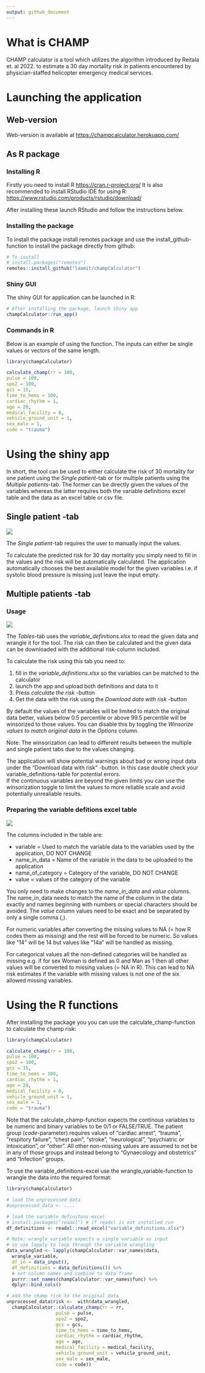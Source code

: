 ```yaml
---
output: github_document
---
```


# What is CHAMP

CHAMP calculator is a tool which utilizes the algorithm introduced by 
Reitala et. al 2022. to estimate a 30 day mortality risk in patients 
encountered by physician-staffed helicopter emergency medical services.


# Launching the application

## Web-version

Web-version is available at [https://champcalculator.herokuapp.com/](https://champcalculator.herokuapp.com/)


## As R package

### Installing R

Firstly you need to install R [https://cran.r-project.org/](https://cran.r-project.org/)
It is also recommended to install RStudio IDE for using R: 
[https://www.rstudio.com/products/rstudio/download/](https://www.rstudio.com/products/rstudio/download/)

After installing these launch RStudio and follow the instructions below.

### Installing the package

To install the package install remotes package and use the install_github-function
to install the package directly from github:

```r
# To install
# install.packages("remotes")
remotes::install_github("laamit/champCalculator")
```

### Shiny GUI

The shiny GUI for application can be launched in R:

```r
# After installing the package, launch shiny app
champCalculator::run_app()
```

### Commands in R

Below is an example of using the function. The inputs can either be single 
values or vectors of the same length.

```r
library(champCalculator)

calculate_champ(rr = 100,
pulse = 100,
spo2 = 100,
gcs = 15,
time_to_hems = 100,
cardiac_rhythm = 1,
age = 20,
medical_facility = 0,
vehicle_ground_unit = 1,
sex_male = 1,
code = "trauma")
```


# Using the shiny app

In short, the tool can be used to either calculate the risk of 30 mortality for 
one patient using the *Single patient*-tab or for multiple patients using the 
*Multiple patients*-tab. The former can be directly given the values of the variables 
whereas the latter requires both the variable definitions excel table and the data
as an excel table or csv file.


## Single patient -tab

![](vignettes/champ_single.png)

The *Single patient*-tab requires the user to manually input the values.

To calculate the predicted risk for 30 day mortality you simply need to fill in 
the values and the risk will be automatically calculated.
The application automatically chooses the best available model for the given 
variables i.e. if systolic blood pressure is missing just leave the input empty.


## Multiple patients -tab

### Usage

![](vignettes/champ_multiple.png)

The *Tables*-tab uses the *variable_definitions.xlsx* to read the given data and
wrangle it for the tool. The risk can then be calculated and the given data can 
be downloaded with the additional risk-column included.

To calculate the risk using this tab you need to:

1. fill in the *variable_definitions.xlsx* so the variables can be matched to the calculator
2. launch the app and upload both definitions and data to it
3. Press *calculate the risk* -button
4. Get the data with the risk using the *Download data with risk* -button

By default the values of the variables will be limited to match the original data better, 
values below 0.5 percentile or above 99.5 percentile will be winsorized to those 
values. You can disable this by toggling the *Winsorize values to match original data* 
in the *Options* column.

Note: The winsorization can lead to different results between the multiple and single 
patient tabs due to the values changing.

The application will show potential warnings about bad or wrong input data under the
"Download data with risk" -button. In this case double check your variable_definitions-table 
for potential errors.   
If the continuous variables are beyond the given limits you can use the 
winsorization toggle to limit the values to more reliable scale and avoid 
potentially unrealiable results.


### Preparing the variable defitions excel table

![](vignettes/champ_variable_definitions.png)

The columns included in the table are:

* variable = Used to match the variable data to the variables used by the application, DO NOT CHANGE
* name_in_data = Name of the variable in the data to be uploaded to the application
* name_of_category = Category of the variable, DO NOT CHANGE
* value = values of the category of the variable

You only need to make changes to the *name_in_data* and *value* columns. The 
name_in_data needs to match the name of the column in the data exactly and names 
beginning with numbers or special characters should be avoided.
The *value* column values need to be exact and be separated by only a single 
comma (,). 

For numeric variables after converting the missing values to NA (= how R codes 
them as missing) and the rest will be forced to be numeric. So values like "14" 
will be 14 but values like "14a" will be handled as missing.

For categorical values all the non-defined categories will be handled as missing
e.g. if for sex Woman is defined as 0 and Man as 1 then all other values will be 
converted to missing values (= NA in R). This can lead to NA risk estimates if 
the variable with missing values is not one of the six allowed missing variables.



# Using the R functions

After installing the package you you can use the calculate_champ-function to
calculate the champ risk:

```r
library(champCalculator)

calculate_champ(rr = 100,
pulse = 100,
spo2 = 100,
gcs = 15,
time_to_hems = 100,
cardiac_rhythm = 1,
age = 20,
medical_facility = 0,
vehicle_ground_unit = 1,
sex_male = 1,
code = "trauma")
```

Note that the calculate_champ-function expects the continous variables to be 
numeric and binary variables to be 0/1 or FALSE/TRUE. 
The patient group (*code*-parameter) requires values of "cardiac arrest", 
"trauma", "respitory failure", "chest pain", "stroke", 
"neurological", "psychiatric or intoxication", or "other". All other non-missing 
values are assumed to not be in any of those groups and instead belong to 
"Gynaecology and obstetrics" and "Infection" groups.


To use the variable_definitions-excel use the wrangle_variable-function to
wrangle the data into the required format:

```r
library(champCalculator)

# load the unprocessed data
#unprocessed_data <- ....

# load the variable_definitons-excel
# install.packages("readxl") # if readxl is not installed run 
df_definitions <- readxl::read_excel("variable_definitions.xlsx")

# Note: wrangle_variable expects a single variable as input
# so use lapply to loop through the variable wrangling
data_wrangled <- lapply(champCalculator::var_names$data, 
  wrangle_variable,
  df_in = data_input(), 
  df_definitions = data_definitions()) %>%
  # set column names and combine to data frame
  purrr::set_names(champCalculator::var_names$func) %>%
  dplyr::bind_cols()

# add the champ risk to the original data
unprocessed_data$risk <-  with(data_wrangled, 
  champCalculator::calculate_champ(rr = rr,
                  pulse = pulse,
                  spo2 = spo2,
                  gcs = gcs,
                  time_to_hems = time_to_hems,
                  cardiac_rhythm = cardiac_rhythm,
                  age = age,
                  medical_facility = medical_facility,
                  vehicle_ground_unit = vehicle_ground_unit,
                  sex_male = sex_male,
                  code = code))  
```

